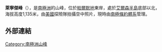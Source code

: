 {{coord|70|34|S|62|15|W|source:GNIS|display=title}}

'''萊寧傑峰'''（{{lang-en|Leininger Peak}}），是[[南極洲|南極洲]]的山峰，位於[[帕爾默地|帕爾默地]]東岸，處於[[艾爾森半島|艾爾森半島]]底部以北，海拔高度1,135米，由[[美國|美國]]探險隊拍攝空中照片，現時由[[南極條約體系|南極條約體系]]管理。

==外部連結==
{{cite gnis | type = antarid | id = 8679| name = Leininger Peak | accessdate = 2013-06-10}}

{{Antarctica-geo-stub}}
[[Category:南極洲山峰|Category:南極洲山峰]]